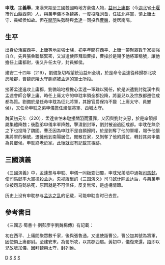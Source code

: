 '''申耽'''，[[表字|字]]'''義舉'''，東漢末期至三國魏國時地方豪強人物，[[益州|益州]][[上庸郡|上庸郡]]（今[[湖北|湖北]]省[[十堰市|十堰市]][[竹山縣|竹山縣]]西南）人，與弟[[申儀|申儀]]本為魏將，一度投降[[刘备|刘备]]，任征北將軍，領上庸太守、員鄉侯如故。但在[[關羽|關羽]]失勢時與[[孟達|孟達]]一同投靠[[曹魏|曹魏]]，徙居南陽。

== 生平 ==
出身於活躍西平、上庸等地豪強士族，初平年間在西平、上庸一帶聚眾數千家豪強自立，先與張魯聯繫緊密，又派遣使臣拜詣曹操，曹操於是賜予他將軍稱號，讓他擔任上庸都尉，後又升任太守，封員鄉侯。

建安二十四年（219），劉備急切希望統治益州全境，於是命令孟達從秭歸郡北攻房陵郡，曹魏房陵太守蒯祺被孟達的軍士所殺。

接著孟達進攻上庸郡，劉備暗地裡擔心孟達一軍難以獨任，於是派遣劉封從漢中與孟達會師合擊上庸。時任上庸太守的申耽率領全郡投降，將妻兒以及宗族都遷往成都為質。劉備於是任命申耽為征北將軍，其餘官爵保持不變（上庸太守、員鄉侯），又任命申耽之弟申儀擔任建信將軍、西城太守。

魏黃初元年（220），孟達害怕未馳援關羽而獲罪，又因與劉封交惡，於是率領部屬集體降魏；後胞弟申儀率軍降魏，擊潰劉封軍，劉封被迫逃回成都。申耽在無奈之下也投降了魏國。曹丕因為申耽不是自願歸附，於是剝奪了他的軍權，賜予他懷集將軍的稱號，遷徙他到南陽居住，閒散在家，又剝奪了他的爵位，轉封其弟申儀為員鄉侯。申耽終老於家。此後就沒有記載其事跡。

==三國演義==
《三國演義》中，孟達想与申耽、申儀一同叛变归蜀，申耽兄弟暗中通報[[司馬懿|司馬懿]]，使司馬懿率大軍擒殺孟达。央视版里的《三国演义》司马懿计除孟达后，与弟弟申仪被司马懿杀死，原因就是不可信任，反复無常，是虛構情節。

历史上没有申耽参与[[孟达之乱|孟达之乱]]的记载，可能申耽当时已去世。

==參考書目==
《三國志·蜀書十·劉彭廖李劉魏楊傳》有記載：

初在西平、上庸間聚眾數千家，後與張魯通，又遣使詣曹公，曹公加其號為將軍，因使領上庸都尉。至建安末，為蜀所攻，以其郡西屬。黃初中，儀復來還，詔即以兄故號加儀，因拜魏興太守，封列侯。

[[Category:申姓|D]]
[[Category:三國軍事人物|S]]
[[Category:蜀汉军事人物|S]]
[[Category:曹魏人|S]]